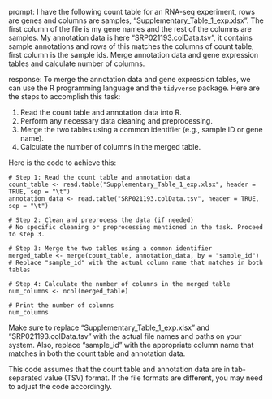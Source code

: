 prompt:
I have the following count table for an RNA-seq experiment, rows are genes and columns are samples, "Supplementary_Table_1_exp.xlsx". The first column of the file is my gene names and the rest of the columns are samples. My annotation data is here  "SRP021193.colData.tsv", it contains sample annotations and rows of this matches the columns of count table, first column is the sample ids. Merge annotation data and gene expression tables and calculate number of columns.

response:
To merge the annotation data and gene expression tables, we can use the R programming language and the `tidyverse` package. Here are the steps to accomplish this task:

1. Read the count table and annotation data into R.
2. Perform any necessary data cleaning and preprocessing.
3. Merge the two tables using a common identifier (e.g., sample ID or gene name).
4. Calculate the number of columns in the merged table.

Here is the code to achieve this:

```
# Step 1: Read the count table and annotation data
count_table <- read.table("Supplementary_Table_1_exp.xlsx", header = TRUE, sep = "\t")
annotation_data <- read.table("SRP021193.colData.tsv", header = TRUE, sep = "\t")

# Step 2: Clean and preprocess the data (if needed)
# No specific cleaning or preprocessing mentioned in the task. Proceed to step 3.

# Step 3: Merge the two tables using a common identifier
merged_table <- merge(count_table, annotation_data, by = "sample_id")  # Replace "sample_id" with the actual column name that matches in both tables

# Step 4: Calculate the number of columns in the merged table
num_columns <- ncol(merged_table)

# Print the number of columns
num_columns
```

Make sure to replace "Supplementary_Table_1_exp.xlsx" and "SRP021193.colData.tsv" with the actual file names and paths on your system. Also, replace "sample_id" with the appropriate column name that matches in both the count table and annotation data.

This code assumes that the count table and annotation data are in tab-separated value (TSV) format. If the file formats are different, you may need to adjust the code accordingly.
